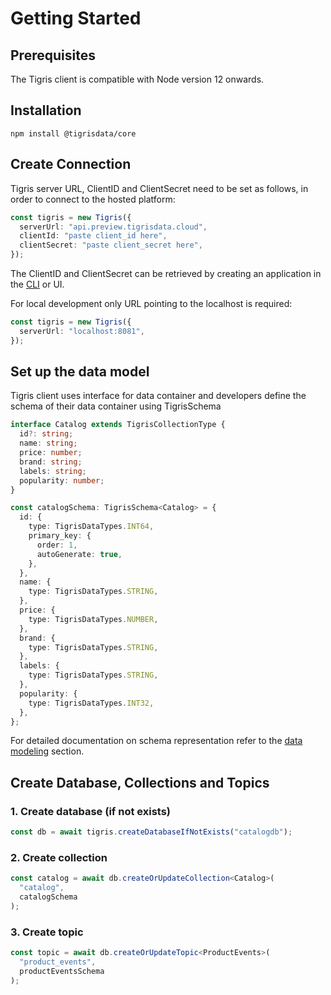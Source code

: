 
# Getting Started

## Prerequisites

The Tigris client is compatible with Node version 12 onwards.

## Installation

```shell
npm install @tigrisdata/core
```

## Create Connection

<Tabs>
<TabItem value="Tigris Cloud" label="Tigris Cloud">

Tigris server URL, ClientID and ClientSecret need to be set as follows,
in order to connect to the hosted platform:

```ts
const tigris = new Tigris({
  serverUrl: "api.preview.tigrisdata.cloud",
  clientId: "paste client_id here",
  clientSecret: "paste client_secret here",
});
```

The ClientID and ClientSecret can be retrieved by creating an application
in the [CLI](../cli/authentication.md#application-credentials) or UI.

</TabItem>
<TabItem value="Development Environment" label="Development Environment">

For local development only URL pointing to the localhost is required:

```ts
const tigris = new Tigris({
  serverUrl: "localhost:8081",
});
```

</TabItem>
</Tabs>

## Set up the data model

Tigris client uses interface for data container and developers define the schema
of their data container using TigrisSchema

```ts title=DataContainer
interface Catalog extends TigrisCollectionType {
  id?: string;
  name: string;
  price: number;
  brand: string;
  labels: string;
  popularity: number;
}
```

```ts title=SchemaDefinition
const catalogSchema: TigrisSchema<Catalog> = {
  id: {
    type: TigrisDataTypes.INT64,
    primary_key: {
      order: 1,
      autoGenerate: true,
    },
  },
  name: {
    type: TigrisDataTypes.STRING,
  },
  price: {
    type: TigrisDataTypes.NUMBER,
  },
  brand: {
    type: TigrisDataTypes.STRING,
  },
  labels: {
    type: TigrisDataTypes.STRING,
  },
  popularity: {
    type: TigrisDataTypes.INT32,
  },
};
```

For detailed documentation on schema representation refer to the
[data modeling](documents/datamodel) section.

## Create Database, Collections and Topics

### 1. Create database (if not exists)

```ts
const db = await tigris.createDatabaseIfNotExists("catalogdb");
```

### 2. Create collection

```ts
const catalog = await db.createOrUpdateCollection<Catalog>(
  "catalog",
  catalogSchema
);
```

### 3. Create topic

```ts
const topic = await db.createOrUpdateTopic<ProductEvents>(
  "product_events",
  productEventsSchema
);
```
